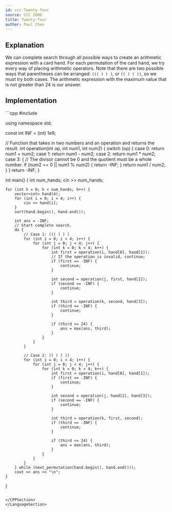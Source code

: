 ```yaml
---
id: ccc-Twenty-four
source: CCC 2008
title: Twenty-four
author: Paul Chen
---
```


## Explanation

We can complete search through all possible ways to create an arithmetic expression with a card hand. 
For each permutation of the card hand, we try every way of placing arithmetic operators. 
Note that there are two possible ways that parentheses can be arranged: `((( ) ) )`, or `(( ) ( ))`, so we must try both cases.
The arithmetic expression with the maximum value that is not greater than 24 is our answer.

## Implementation

<LanguageSection>

<CPPSection>
```cpp
#include <bits/stdc++.h>

using namespace std;

const int INF = (int) 1e9;

// Function that takes in two numbers and an operation and returns the result.
int operation(int op, int num1, int num2) {
	switch (op) {
		case 0:
			return num1 + num2;
		case 1:
			return num1 - num2;
		case 2:
			return num1 * num2;
		case 3: {
			// The divisor cannot be 0 and the quotient must be a whole number.
			if (num2 == 0 || num1 % num2) {
				return -INF;
			}
			return num1 / num2;
		}
	}
	return -INF;
}

int main() {
	int num_hands;
	cin >> num_hands;

	for (int h = 0; h < num_hands; h++) {
		vector<int> hand(4);
		for (int i = 0; i < 4; i++) {
			cin >> hand[i];
		}
		sort(hand.begin(), hand.end());

		int ans = -INF;
		// Start complete search.
		do {
			// Case 1: ((( ) ) )
			for (int i = 0; i < 4; i++) {
				for (int j = 0; j < 4; j++) {
					for (int k = 0; k < 4; k++) {
						int first = operation(i, hand[0], hand[1]);
						// If the operation is invalid, continue;
						if (first == -INF) {
							continue;
						}

						int second = operation(j, first, hand[2]);
						if (second == -INF) {
							continue;
						}

						int third = operation(k, second, hand[3]);
						if (third == -INF) {
							continue;
						}

						if (third <= 24) {
							ans = max(ans, third);
						}
					}
				}
			}

			// Case 2: (( ) ( ))
			for (int i = 0; i < 4; i++) {
				for (int j = 0; j < 4; j++) {
					for (int k = 0; k < 4; k++) {
						int first = operation(i, hand[0], hand[1]);
						if (first == -INF) {
							continue;
						}

						int second = operation(j, hand[2], hand[3]);
						if (second == -INF) {
							continue;
						}

						int third = operation(k, first, second);
						if (third == -INF) {
							continue;
						}

						if (third <= 24) {
							ans = max(ans, third);
						}
					}
				}
			}
		} while (next_permutation(hand.begin(), hand.end()));
		cout << ans << "\n";
	}
}
```

</CPPSection>
</LanguageSection>